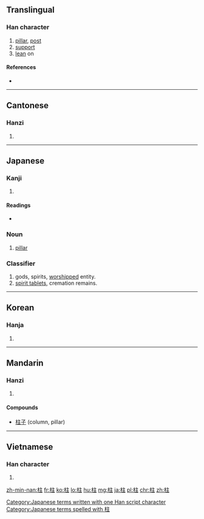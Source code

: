 ==Translingual==

===Han character===
{{Han char|rn=75|rad=木|as=05|sn=9|four=4091<sub>4</sub>|canj=木卜土 (DYG)|ids=⿰[[木]][[主]]}}

# [[pillar]], [[post]]
# [[support]]
# [[lean]] on

====References====
* {{Han ref|kx=0520.240|dkj=14660|dj=0908.190|hdz=21188.010|uh=67F1|ud=26609|bh=AC57|bd=44119}}

----

==Cantonese==

===Hanzi===
{{yue-hanzi|jyut=cyu5|y=chyu5}}

# {{defn|lang=yue|sort=木05}}

----

==Japanese==

===Kanji===
{{ja-kanji|grade=3|rs=木05}}

# {{defn|lang=ja|sort=木05}}

====Readings====
* {{ja-readings|on=[[ちゅう]] (chū)|kun=[[はしら]] (hashira), [[ことじ]] (kotoji), [[ささえる]] (sasaeru)}}

===Noun===
{{ja-noun|k|hira=はしら|rom=hashira}}

# [[pillar]]

===Classifier===
{{ja-pos|はしら|classifier}}

# gods, spirits, [[worship]]ped entity.
# [[spirit tablet]]s, cremation remains.

[[Category:Japanese terms written with one Han script character]]
[[Category:Japanese terms spelled with 柱]]
----

==Korean==

===Hanja===
{{ko-hanja|hangeul=주|eumhun=|rv=ju|mr=chu|y=cwu}}

# {{defn|lang=ko|sort=木05}}

----

==Mandarin==

===Hanzi===
{{cmn-hanzi|pin=[[zhù]] ([[zhu4]])|wg=chu<sup>4</sup>}}
#{{defn|lang=cmn|sort=木05}}

====Compounds====
*[[柱子]] (column, pillar)

----

==Vietnamese==

===Han character===
{{vi-hantu|[[trụ]]|rs=木05}}

# {{defn|lang=vi|sort=木05}}

[[zh-min-nan:柱]]
[[fr:柱]]
[[ko:柱]]
[[lo:柱]]
[[hu:柱]]
[[mg:柱]]
[[ja:柱]]
[[pl:柱]]
[[chr:柱]]
[[zh:柱]]